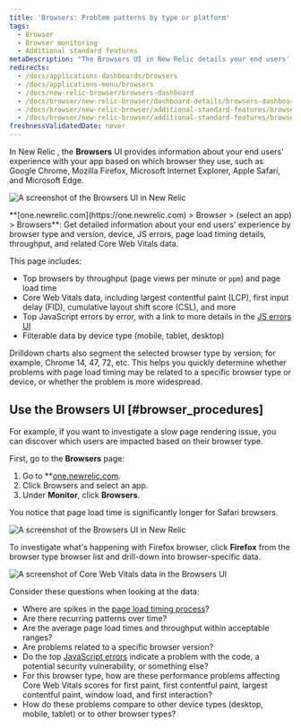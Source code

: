 ```yaml
---
title: 'Browsers: Problem patterns by type or platform'
tags:
  - Browser
  - Browser monitoring
  - Additional standard features
metaDescription: "The Browsers UI in New Relic details your end users' experience with your app by type (Chrome, Edge, Safari, etc.) and platform (mobile, tablet, desktop)." 
redirects:
  - /docs/applications-dashboards/browsers
  - /docs/applications-menu/browsers
  - /docs/new-relic-browser/browsers-dashboard
  - /docs/browser/new-relic-browser/dashboard-details/browsers-dashboard
  - /docs/browser/new-relic-browser/additional-standard-features/browsers-problem-patterns-type-or-location
  - /docs/browser/new-relic-browser/additional-standard-features/browsers-problem-patterns-type-or-platform
freshnessValidatedDate: never
---
```






In New Relic <InlinePopover type="browser" />, the **Browsers** UI provides information about your end users' experience with your app based on which browser they use, such as Google Chrome, Mozilla Firefox, Microsoft Internet Explorer, Apple Safari, and Microsoft Edge. 

<img
  title="Browsers UI"
  alt="A screenshot of the Browsers UI in New Relic"
  src={browserBrowsersUi}
/>

<figcaption>
  **[one.newrelic.com](https://one.newrelic.com) > Browser > (select an app) > Browsers**: Get detailed information about your end users' experience by browser type and version, device, JS errors, page load timing details, throughput, and related Core Web Vitals data.
</figcaption>

This page includes:

* Top browsers by throughput (page views per minute or `ppm`) and page load time
* Core Web Vitals data, including largest contentful paint (LCP), first input delay (FID), cumulative layout shift score (CSL), and more
* Top JavaScript errors by error, with a link to more details in the [JS errors UI](/docs/browser/new-relic-browser/browser-pro-features/javascript-errors-page-detect-analyze-errors/)
* Filterable data by device type (mobile, tablet, desktop)

Drilldown charts also segment the selected browser type by version; for example, Chrome 14, 47, 72, etc. This helps you quickly determine whether problems with page load timing may be related to a specific browser type or device, or whether the problem is more widespread.

## Use the Browsers UI [#browser_procedures]

For example, if you want to investigate a slow page rendering issue, you can discover which users are impacted based on their browser type.

First, go to the **Browsers** page:
1. Go to **[one.newrelic.com](https://one.newrelic.com).
2. Click Browsers and select an app.
3. Under **Monitor**, click **Browsers**. 

You notice that page load time is significantly longer for Safari browsers. 

<img
  title="Browsers UI"
  alt="A screenshot of the Browsers UI in New Relic"
  src={browserBrowserLoadTime}
/>

To investigate what's happening with Firefox browser,  click **Firefox** from the browser type browser list and drill-down into browser-specific data. 

<img
  title="Core Web Vitals data in the Browsers UI"
  alt="A screenshot of Core Web Vitals data in the Browsers UI"
  src={browserChromeExample}
/>


Consider these questions when looking at the data:

* Where are spikes in the [page load timing process](/docs/browser/new-relic-browser/page-load-timing-resources/page-load-timing-process)?
* Are there recurring patterns over time?
* Are the average page load times and throughput within acceptable ranges?
* Are problems related to a specific browser version?
* Do the top [JavaScript errors](/docs/browser/new-relic-browser/browser-pro-features/javascript-errors-page-detect-analyze-errors/) indicate a problem with the code, a potential security vulnerability, or something else? 
* For this browser type, how are these performance problems affecting Core Web Vitals scores for first paint, first contentful paint, largest contentful paint, window load, and first interaction?
* How do these problems compare to other device types (desktop, mobile, tablet) or to other browser types?
